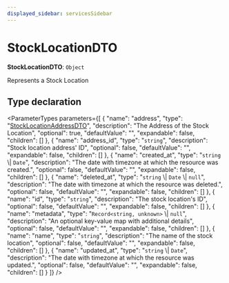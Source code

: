 ```yaml
---
displayed_sidebar: servicesSidebar
---
```



# StockLocationDTO

 **StockLocationDTO**: `Object`

Represents a Stock Location

## Type declaration

<ParameterTypes parameters={[
  {
    "name": "address",
    "type": "[StockLocationAddressDTO](services.StockLocationAddressDTO.mdx)",
    "description": "The Address of the Stock Location",
    "optional": true,
    "defaultValue": "",
    "expandable": false,
    "children": []
  },
  {
    "name": "address_id",
    "type": "`string`",
    "description": "Stock location address' ID",
    "optional": false,
    "defaultValue": "",
    "expandable": false,
    "children": []
  },
  {
    "name": "created_at",
    "type": "`string` \\| `Date`",
    "description": "The date with timezone at which the resource was created.",
    "optional": false,
    "defaultValue": "",
    "expandable": false,
    "children": []
  },
  {
    "name": "deleted_at",
    "type": "`string` \\| `Date` \\| `null`",
    "description": "The date with timezone at which the resource was deleted.",
    "optional": false,
    "defaultValue": "",
    "expandable": false,
    "children": []
  },
  {
    "name": "id",
    "type": "`string`",
    "description": "The stock location's ID",
    "optional": false,
    "defaultValue": "",
    "expandable": false,
    "children": []
  },
  {
    "name": "metadata",
    "type": "`Record<string, unknown>` \\| `null`",
    "description": "An optional key-value map with additional details",
    "optional": false,
    "defaultValue": "",
    "expandable": false,
    "children": []
  },
  {
    "name": "name",
    "type": "`string`",
    "description": "The name of the stock location",
    "optional": false,
    "defaultValue": "",
    "expandable": false,
    "children": []
  },
  {
    "name": "updated_at",
    "type": "`string` \\| `Date`",
    "description": "The date with timezone at which the resource was updated.",
    "optional": false,
    "defaultValue": "",
    "expandable": false,
    "children": []
  }
]} />
